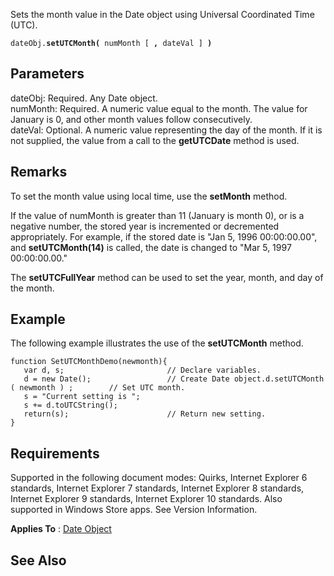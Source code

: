 Sets the month value in the Date object using Universal Coordinated Time (UTC).

 dateObj.'''setUTCMonth(''' numMonth [ ''',''' dateVal ] ''')'''

==Parameters==
; dateObj: Required. Any Date object.
; numMonth: Required. A numeric value equal to the month. The value for January is 0, and other month values follow consecutively.
; dateVal: Optional. A numeric value representing the day of the month. If it is not supplied, the value from a call to the '''getUTCDate''' method is used.

==Remarks==
To set the month value using local time, use the '''setMonth''' method.

If the value of numMonth is greater than 11 (January is month 0), or is a negative number, the stored year is incremented or decremented appropriately. For example, if the stored date is "Jan 5, 1996 00:00:00.00", and '''setUTCMonth(14)''' is called, the date is changed to "Mar 5, 1997 00:00:00.00."

The '''setUTCFullYear''' method can be used to set the year, month, and day of the month.


==Example==
The following example illustrates the use of the '''setUTCMonth''' method.

 function SetUTCMonthDemo(newmonth){
    var d, s;                       // Declare variables.
    d = new Date();                 // Create Date object.d.setUTCMonth( newmonth ) ;        // Set UTC month.
    s = "Current setting is ";
    s += d.toUTCString(); 
    return(s);                      // Return new setting.
 }

==Requirements==
Supported in the following document modes: Quirks, Internet Explorer 6 standards, Internet Explorer 7 standards, Internet Explorer 8 standards, Internet Explorer 9 standards, Internet Explorer 10 standards. Also supported in Windows Store apps. See Version Information.

'''Applies To''' : [[Objects/Date|Date Object]]


==See Also==

              

              

              
